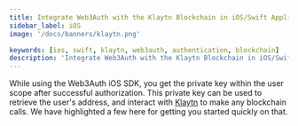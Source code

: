 ```yaml
---
title: Integrate Web3Auth with the Klaytn Blockchain in iOS/Swift Applications
sidebar_label: iOS
image: '/docs/banners/klaytn.png'

keywords: [ios, swift, klaytn, web3auth, authentication, blockchain]
description: 'Integrate Web3Auth with the Klaytn Blockchain in iOS/Swift Applications | Embedded Wallets'
---
```



<SEO
  title="Integrate Web3Auth with the Klaytn Blockchain in iOS/Swift Applications"
  description="Integrate Web3Auth with the Klaytn Blockchain in iOS/Swift Applications | Embedded Wallets"
  image="https://web3auth.io/docs/banners/klaytn.png"
  slug="/embedded-wallets/connect-blockchain/evm/klaytn/ios"
/>

While using the Web3Auth iOS SDK, you get the private key within the user scope after successful authorization. This private key can be used to retrieve the user's address, and interact with [Klaytn](https://www.klaytn.foundation/) to make any blockchain calls. We have highlighted a few here for getting you started quickly on that.

<EVMInteraction />
